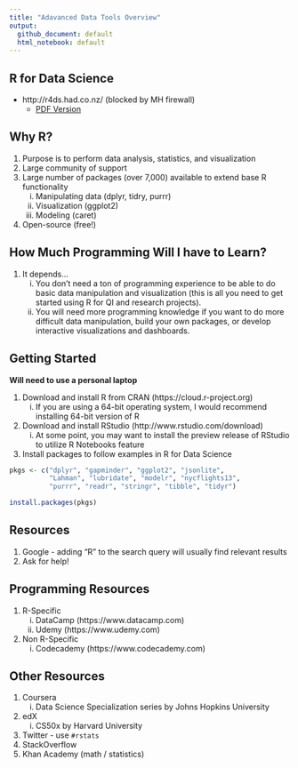 ```yaml
---
title: "Adavanced Data Tools Overview"
output:
  github_document: default
  html_notebook: default
---
```


## R for Data Science

* http://r4ds.had.co.nz/ (blocked by MH firewall)
    - [PDF Version](https://github.com/bgulbis/Resident_Data_Science/raw/master/R_for_Data_Science.pdf)

## Why R?

1. Purpose is to perform data analysis, statistics, and visualization
1. Large community of support
1. Large number of packages (over 7,000) available to extend base R functionality
    i. Manipulating data (dplyr, tidry, purrr)
    i. Visualization (ggplot2)
    i. Modeling (caret)
1. Open-source (free!)

## How Much Programming Will I have to Learn?

1. It depends... 
    i. You don't need a ton of programming experience to be able to do basic data manipulation and visualization (this is all you need to get started using R for QI and research projects).
    i. You will need more programming knowledge if you want to do more difficult data manipulation, build your own packages, or develop interactive visualizations and dashboards.

## Getting Started

**Will need to use a personal laptop**

1. Download and install R from CRAN (https://cloud.r-project.org)
    i. If you are using a 64-bit operating system, I would recommend installing 64-bit version of R
1. Download and install RStudio (http://www.rstudio.com/download)
    i. At some point, you may want to install the preview release of RStudio to utilize R Notebooks feature
1. Install packages to follow examples in R for Data Science

```r
pkgs <- c("dplyr", "gapminder", "ggplot2", "jsonlite", 
          "Lahman", "lubridate", "modelr", "nycflights13", 
          "purrr", "readr", "stringr", "tibble", "tidyr")

install.packages(pkgs)
```

## Resources

1. Google - adding "R" to the search query will usually find relevant results
1. Ask for help!

## Programming Resources

1. R-Specific
    i. DataCamp (https://www.datacamp.com)
    i. Udemy (https://www.udemy.com)
1. Non R-Specific
    i. Codecademy (https://www.codecademy.com)

## Other Resources

1. Coursera
    i. Data Science Specialization series by Johns Hopkins University
1. edX
    i. CS50x by Harvard University
1. Twitter - use `#rstats`
1. StackOverflow
1. Khan Academy (math / statistics)
